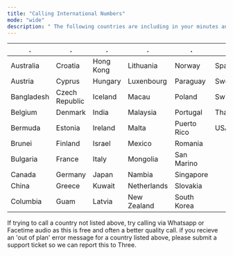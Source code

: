 ```yaml
---
title: "Calling International Numbers"
mode: "wide"
description: " The following countries are including in your minutes and texts plan:"
---
```


| .          | .              | .         | .           | .           | .           |
| ---------- | -------------- | --------- | ----------- | ----------- | ----------- |
| Australia  | Croatia        | Hong Kong | Lithuania   | Norway      | Spain       |
| Austria    | Cyprus         | Hungary   | Luxenbourg  | Paraguay    | Sweden      |
| Bangladesh | Czech Republic | Iceland   | Macau       | Poland      | Switzerland |
| Belgium    | Denmark        | India     | Malaysia    | Portugal    | Thailand    |
| Bermuda    | Estonia        | Ireland   | Malta       | Puerto Rico | USA         |
| Brunei     | Finland        | Israel    | Mexico      | Romania     |             |
| Bulgaria   | France         | Italy     | Mongolia    | San Marino  |             |
| Canada     | Germany        | Japan     | Nambia      | Singapore   |             |
| China      | Greece         | Kuwait    | Netherlands | Slovakia    |             |
| Columbia   | Guam           | Latvia    | New Zealand | South Korea |             |

<Note>
  If trying to call a country not listed above, try calling via Whatsapp or Facetime audio as this is free and often a better quality call.
</Note>

<Warning>
  if you recieve an 'out of plan' error message for a country listed above, please submit a support ticket so we can report this to Three.
</Warning>